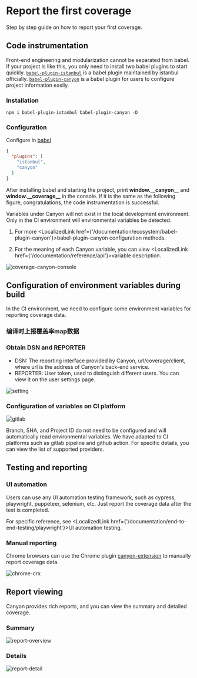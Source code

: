 # Report the first coverage

[//]: # (## 代码插桩)

[//]: # (### 安装插件)

[//]: # (### 配置)

[//]: # ()
[//]: # (## CI设置)

[//]: # (### CI平台变量设置)

[//]: # (### 编译时上报覆盖率map数据)

[//]: # ()
[//]: # (## 测试与上报)

[//]: # (### UI自动化)

[//]: # (### 手动)

[//]: # ()
[//]: # (## 报告查看)

[//]: # ()
[//]: # (# 核心)

[//]: # ()
[//]: # (## map的提前上报)

[//]: # (## 生产)

Step by step guide on how to report your first coverage.

## Code instrumentation

Front-end engineering and modularization cannot be separated from babel. If your project is like this, you only need to install two babel plugins to start quickly.
[`babel-plugin-istanbul`](https://github.com/istanbuljs/babel-plugin-istanbul) is a babel plugin maintained by istanbul officially.
[`babel-plugin-canyon`](https://github.com/canyon-project/babel-plugin-canyon) is a babel plugin for users to configure project information easily.

### Installation

```shell copy
npm i babel-plugin-istanbul babel-plugin-canyon -D
```

### Configuration

Configure in [babel](https://babeljs.io/docs/config-files#configuration-file-types)
```json
{
  "plugins": [
    "istanbul",
    "canyon"
  ]
}
```

After installing babel and starting the project, print **window.\_\_canyon\_\_** and **window.\_\_coverage\_\_** in the console. If it is the same as the following figure, congratulations, the code instrumentation is successful.


<Callout emoji="💡">
  Variables under Canyon will not exist in the local development environment. Only in the CI environment will environmental variables be detected.

  1. For more <LocalizedLink href={'/documentation/ecosystem/babel-plugin-canyon'}>babel-plugin-canyon</LocalizedLink> configuration methods.

  2. For the meaning of each Canyon variable, you can view <LocalizedLink href={'/documentation/reference/api'}>variable description</LocalizedLink>.
</Callout>

![coverage-canyon-console](/static/documentation/getting-started/first-coverage/coverage-canyon-console.png)



## Configuration of environment variables during build

In the CI environment, we need to configure some environment variables for reporting coverage data.

### 编译时上报覆盖率map数据

### Obtain DSN and REPORTER

- DSN: The reporting interface provided by Canyon, url/coverage/client, where url is the address of Canyon's back-end service.
- REPORTER: User token, used to distinguish different users. You can view it on the user settings page.

![setting](/static/documentation/getting-started/first-coverage/setting.png)

### Configuration of variables on CI platform

![gitlab](/static/documentation/getting-started/first-coverage/gitlab-var-config.png)


<Callout type="info" emoji="ℹ️">
  Branch, SHA, and Project ID do not need to be configured and will automatically read environmental variables. We have adapted to CI platforms such as gitlab pipeline and github action.
  For specific details, you can view <LocalizedLink href={'/documentation/reference/supported-ci-providers'}>the list of supported providers</LocalizedLink>.
</Callout>






## Testing and reporting

### UI automation

Users can use any UI automation testing framework, such as cypress, playwright, puppeteer, selenium, etc. Just report the coverage data after the test is completed.

For specific reference, see
<LocalizedLink href={'/documentation/end-to-end-testing/playwright'}>UI automation testing</LocalizedLink>.


### Manual reporting

Chrome browsers can use the Chrome plugin [canyon-extension](https://chromewebstore.google.com/detail/canyon-extension/omnpafdjidgpdmlimbangcjjaaodbeof?hl=zh-CN&utm_source=ext_sidebar) to manually report coverage data.

![chrome-crx](/static/documentation/getting-started/first-coverage/chrome-crx.png)

## Report viewing

Canyon provides rich reports, and you can view the summary and detailed coverage.

### Summary

![report-overview](/static/documentation/getting-started/first-coverage/report-overview.png)

### Details

![report-detail](/static/documentation/getting-started/first-coverage/report-detail.png)
